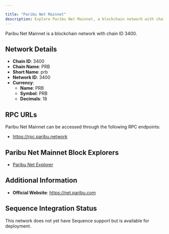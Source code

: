 ```yaml
---

title: "Paribu Net Mainnet"
description: Explore Paribu Net Mainnet, a blockchain network with chain ID 3400. Learn about its native currency, PRB, and how to interact with the network.
---
```




Paribu Net Mainnet is a blockchain network with chain ID 3400.

## Network Details

- **Chain ID**: 3400
- **Chain Name**: PRB
- **Short Name**: prb
- **Network ID**: 3400
- **Currency**: 
  - **Name**: PRB
  - **Symbol**: PRB
  - **Decimals**: 18

## RPC URLs

Paribu Net Mainnet can be accessed through the following RPC endpoints:

- https://rpc.paribu.network

## Paribu Net Mainnet Block Explorers

- [Paribu Net Explorer](https://explorer.paribu.network)

## Additional Information

- **Official Website**: https://net.paribu.com

## Sequence Integration Status

This network does not yet have Sequence support but is available for deployment.
